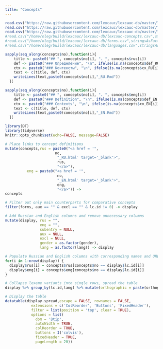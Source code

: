 ```yaml
---
title: "Concepts"
---
```


```r
read.csv("https://raw.githubusercontent.com/lexcauc/lexcauc-db/master/lexcauc-concepts.csv",stringsAsFactors = FALSE) -> concepts
read.csv("https://raw.githubusercontent.com/lexcauc/lexcauc-db/master/forms.csv",stringsAsFactors = FALSE) -> forms
read.csv("https://raw.githubusercontent.com/lexcauc/lexcauc-db/master/languages.csv",stringsAsFactors = FALSE) -> langs
#read.csv("/home/oleg/build/lexcauc/lexcauc-db/lexcauc-concepts.csv",stringsAsFactors = FALSE) -> concepts
#read.csv("/home/oleg/build/lexcauc/lexcauc-db/forms.csv",stringsAsFactors = FALSE) -> forms
#read.csv("/home/oleg/build/lexcauc/lexcauc-db/languages.csv",stringsAsFactors = FALSE) -> langs
```

```r
sapply(seq_along(concepts$no),function(i){
    title <- paste0("## ", concepts$no[i], ". ", concepts$rus[i])
    def <- paste0("### Определение", "\n", ifelse(is.na(concepts$def_RU[i]), "", concepts$def_RU[i]), "\n")
    ctx <- paste0("### Контексты", "\n", ifelse(is.na(concepts$cx_RU[i]), "", concepts$cx_RU[i]), "\n")
    text <- c(title, def, ctx)
    writeLines(text,paste0(concepts$no[i],"_RU.Rmd"))
  })

sapply(seq_along(concepts$no),function(i){
    title <- paste0("## ", concepts$no[i], ". ", concepts$eng[i])
    def <- paste0("### Definition", "\n", ifelse(is.na(concepts$def_EN[i]), "", concepts$def_EN[i]), "\n")
    ctx <- paste0("### Contexts", "\n", ifelse(is.na(concepts$cx_EN[i]), "", concepts$cx_EN[i]), "\n")
    text <- c(title, def, ctx)
    writeLines(text,paste0(concepts$no[i],"_EN.Rmd"))
  })
```

```r
library(DT)
library(tidyverse)
knitr::opts_chunk$set(echo=FALSE, message=FALSE)
```

```r

# Place links to concept definitions
mutate(concepts,rus = paste0("<a href = '",
                       no,
                        "_RU.html' target='_blank'>",
                        rus,
                        "</a>"),
          eng = paste0("<a href = '",
                        no,
                        "_EN.html' target='_blank'>",
                        eng,
                        "</a>")) ->
concepts

# Filter out only main counterparts for comparative concepts
filter(forms, aux == "" & excl == "" & lc.id != 0) -> display

# Add Russian and English columns and remove unnecessary columns
mutate(display, rus = "",
                eng = "",
                subentry = NULL,
                aux = NULL,
                excl = NULL,
                gender = as.factor(gender),
                lang = as.factor(lang)) -> display

# Populate Russian and English columns with corresponding names and URLs
for(i in 1:nrow(display)) {
  display$rus[i] = concepts$rus[concepts$no == display$lc.id[i]]
  display$eng[i] = concepts$eng[concepts$no == display$lc.id[i]]
}

# Collapse lexeme variants into single rows, spread the table
display %>% group_by(lc.id,lang) %>% mutate(orthographic = paste(orthographic, collapse="; ")) %>% slice(1) %>% ungroup() %>% group_by(lex.id,lang) %>% mutate(orthographic = paste(orthographic, collapse=", ")) %>% slice(1) %>% ungroup() %>% transmute(id = lex.id, rus = rus, eng = eng, orthographic = orthographic, lang = lang) %>% spread(lang,orthographic) -> display.spread

# Display the table
datatable(display.spread,escape = FALSE, rownames = FALSE,
            extensions = c('ColReorder', 'Buttons', 'FixedHeader'),
            filter = list(position = 'top', clear = TRUE),
            options = list(
              dom = 'Btip', 
              autoWidth = TRUE, 
              colReorder = TRUE, 
              buttons = I('colvis'),
              fixedHeader = TRUE,
              pageLength = 20))
```